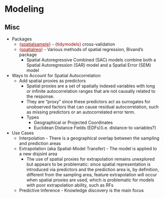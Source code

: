 # Modeling {#sec-geo-mod .unnumbered}

## Misc {#sec-geo-mod-misc .unnumbered}

-   Packages
    -   [{]{style="color: #990000"}[spatialsample](https://spatialsample.tidymodels.org/){style="color: #990000"}[}]{style="color: #990000"} - [{tidymodels}]{style="color: #990000"} cross-validation
    -   [{]{style="color: #990000"}[spatialreg](https://r-spatial.github.io/spatialreg/){style="color: #990000"}[}]{style="color: #990000"} - Various methods of spatial regression, Bivand's package
        -   Spatial Autoregressive Combined (SAC) models combine both a Spatial Autoregression (SAR) model and a Spatial Error (SEM) model
-   Ways to Account for Spatial Autocorrelation
    -   Add spatial proxies as predictors
        -   Spatial proxies are a set of spatially indexed variables with long or infinite autocorrelation ranges that are not causally related to the response.
        -   They are “proxy” since these predictors act as surrogates for unobserved factors that can cause residual autocorrelation, such as missing predictors or an autocorrelated error term.
        -   Types
            -   Geographical or Projected Coordinates
            -   Euclidean Distance Fields (EDFs)(i.e. distance-to variables?)
-   Use Cases
    -   Interpolation - There is a geographical overlap between the sampling and prediction areas
    -   Extrapolation (aka Spatial-Model Transfer) - The model is applied to a new disjoint area
        -   The use of spatial proxies for extrapolation remains unexplored but appears to be problematic: since spatial representation is introduced via predictors and the prediction area is, by definition, different from the sampling area, feature extrapolation will occur when spatial proxies are used, which is problematic for models with poor extrapolation ability, such as RFs
    -   Predictive Inference - Knowledge discovery is the main focus
